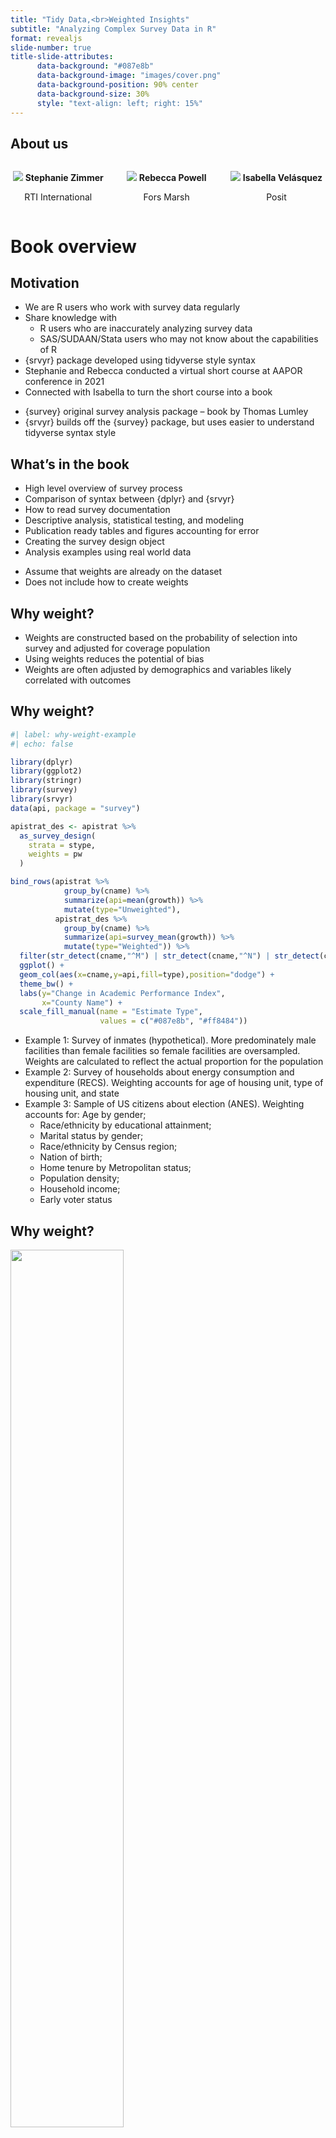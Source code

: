 ```yaml
---
title: "Tidy Data,<br>Weighted Insights"
subtitle: "Analyzing Complex Survey Data in R"
format: revealjs
slide-number: true
title-slide-attributes: 
      data-background: "#087e8b"
      data-background-image: "images/cover.png"
      data-background-position: 90% center
      data-background-size: 30%
      style: "text-align: left; right: 15%"
---
```


## About us

:::: {.columns style="text-align: center"}

::: {.column width="33%"}
![](images/StephanieZimmer_Headshot.jpeg)
<b>Stephanie Zimmer</b>

RTI International
:::

::: {.column width="33%"}
![](images/RebeccaPowell_Headshot.jpeg)
<b>Rebecca Powell</b>

Fors Marsh
:::

::: {.column width="34%"}
![](images/IsabellaVelasquez_Headshot.jpeg)
<b>Isabella Velásquez</b>

Posit
:::

::::

# Book overview {background-color='{{< brand color secondary >}}'}

## Motivation
- We are R users who work with survey data regularly
- Share knowledge with
  - R users who are inaccurately analyzing survey data
  - SAS/SUDAAN/Stata users who may not know about the capabilities of R
- {srvyr} package developed using tidyverse style syntax
- Stephanie and Rebecca conducted a virtual short course at AAPOR conference in 2021
- Connected with Isabella to turn the short course into a book

::: {.notes}
- {survey} original survey analysis package -- book by Thomas Lumley
- {srvyr} builds off the {survey} package, but uses easier to understand tidyverse syntax style
:::

## What's in the book
- High level overview of survey process
- Comparison of syntax between {dplyr} and {srvyr}
- How to read survey documentation
- Descriptive analysis, statistical testing, and modeling
- Publication ready tables and figures accounting for error
- Creating the survey design object
- Analysis examples using real world data

::: {.notes}
- Assume that weights are already on the dataset
- Does not include how to create weights
:::

## Why weight?

- Weights are constructed based on the probability of selection into survey and adjusted for coverage population
- Using weights reduces the potential of bias
- Weights are often adjusted by demographics and variables likely correlated with outcomes

## Why weight?

```r
#| label: why-weight-example
#| echo: false

library(dplyr)
library(ggplot2)
library(stringr)
library(survey)
library(srvyr)
data(api, package = "survey")

apistrat_des <- apistrat %>%
  as_survey_design(
    strata = stype,
    weights = pw
  )

bind_rows(apistrat %>% 
            group_by(cname) %>% 
            summarize(api=mean(growth)) %>% 
            mutate(type="Unweighted"),
          apistrat_des %>% 
            group_by(cname) %>% 
            summarize(api=survey_mean(growth)) %>% 
            mutate(type="Weighted")) %>% 
  filter(str_detect(cname,"^M") | str_detect(cname,"^N") | str_detect(cname,"^P") | cname=="Los Angeles") %>% 
  ggplot() + 
  geom_col(aes(x=cname,y=api,fill=type),position="dodge") +
  theme_bw() +
  labs(y="Change in Academic Performance Index",
       x="County Name") + 
  scale_fill_manual(name = "Estimate Type",
                    values = c("#087e8b", "#ff8484"))

```


::: {.notes}
- Example 1: Survey of inmates (hypothetical). More predominately male facilities than female facilities so female facilities are oversampled. Weights are calculated to reflect the actual proportion for the population
- Example 2: Survey of households about energy consumption and expenditure (RECS). Weighting accounts for age of housing unit, type of housing unit, and state
- Example 3: Sample of US citizens about election (ANES). Weighting accounts for:
Age by gender;
    - Race/ethnicity by educational attainment;
    - Marital status by gender;
    - Race/ethnicity by Census region;
    - Nation of birth;
    - Home tenure by Metropolitan status;
    - Population density;
    - Household income;
    - Early voter status
:::

## Why weight?

![](images/dewey-defeats-truman.jpg){fig-align="center" width=60%}

::: aside
[Truman Library Institute](https://www.trumanlibraryinstitute.org/dewey-defeats-truman/)
:::

::: notes
The 1936 Literary Digest Poll is a classic example of a flawed survey. They polled millions of people to predict the U.S. presidential election and forecasted a landslide victory for Alf Landon over Franklin D. Roosevelt. However, their survey sample was biased because it relied on telephone directories and automobile registration lists, which disproportionately included wealthier (and more Republican-leaning) voters. The result was a wildly inaccurate prediction.
:::

## Strata? PSU? Clusters? Replicate weights?

- The strata/PSU or replicate weights are used to accurately estimate standard errors and perform statistical tests (correct degrees of freedom)
- The packages we introduce take these as parameters and accurately calculate standard errors, confidence intervals, and p-values accounting for the covariance structure
- Only need to specify once - documentation will help you identify elements and sometimes provides SAS, SUDAAN, or even R syntax to get started


# Setup {background-color='{{< brand color secondary >}}'}

## R packages for survey analysis {.smaller}

- {survey} package first on CRAN in 2003
    - descriptive analysis
    - statistical testing
    - modeling
    - weighting
- {srvyr} package first on CRAN in 2016
    - "wrapper" for {survey} with {tidyverse}-style syntax
    - only descriptive analysis
- {gtsummary} package first on CRAN in 2016
    - creates publication-ready tables from survey data
    - currently cannot handle replicate weights

::: {.notes}
- R packages are a collection of functions
- This is not an exhaustive list of packages that work with survey data
- Several packages for imputation, more complex weighting, and more
- gtsummary won't be discussed today
:::

## Comparison with dplyr

- dplyr: summary functions called within `summarize()`

### dplyr

```r
#| label: dplyr-load
#| echo: false
library(dplyr)
library(gt)
```

```r
#| label: dplyr-towny-example
#| code-line-numbers: "|1|2|3,6|4,5|"
towny %>%
  group_by(status) %>%
  summarize(
    area_mean = mean(land_area_km2),
    area_median = median(land_area_km2)
  )
```

## Comparison with dplyr

- srvyr: `survey_*()` functions called with `summarize()`

### srvyr

```r
#| label: apistrat-set-up
#| echo: false

library(srvyr)
data(api, package = "survey")

apistrat_des <- apistrat %>%
  as_survey_design(
    strata = stype,
    weights = pw
  )
```

```r
#| label: srvyr-api-example
#| code-line-numbers: "|1|2|3,6|4,5|"
apistrat_des %>%
  group_by(stype) %>%
  summarize(
    api00_mean = survey_mean(api00),
    api00_med = survey_median(api00)
  )
```

::: {.notes}
- If you already use {tidyverse}/{dplyr}, the syntax {srvyr} will come easily
- Functions commonly used like group_by, filter, and summarize also used in srvyr
- Note that the survey estimates also generate standard deviations - can also add options to get CIs, deffs, and variances
:::

## Steps for descriptive analysis

1. Create a `tbl_svy` object (a survey object) using: `as_survey_design()` or `as_survey_rep()`

2. Subset data (if needed) using `filter()` (to create subpopulations)

3. Specify domains of analysis using `group_by()` 

4. Within `summarize()`, specify variables to calculate, including means, totals, proportions, quantiles, and more

::: {.notes}
- Survey object involves specifying weights, strata and/or clusters (PSUs) OR replicate weights
- Survey object can be used over and over for the same data and different analyses
- This is necessary for getting appropriate weighted estimates and standard errors. More public use files are providing this syntax
- Can also use `cascade()` instead of `summarize()` to get the total row
:::

## Steps for testing

1. Create a `tbl_svy` object (a survey object) using: `as_survey_design()` or `as_survey_rep()`

2. Subset data (if needed) using `filter()` (to create subpopulations)

3. Use `svyttest()` for comparisons of proportions and means, `svygofchisq()` for GOF test, or `svychisq()` for test of independence and test of homogeneity

::: {.notes}
- Only last step changes from descriptive analysis. 
:::


## Steps for modeling

1. Create a `tbl_svy` object (a survey object) using: `as_survey_design()` or `as_survey_rep()`

2. Subset data (if needed) using `filter()` (to create subpopulations)

3. Use `svyglm()` for linear models and logistic models, `svycoxph()` for Cox proportional-hazards, `svykm()` for Kaplan-Meier, `svyloglin()` for log-linear models, `svyolr()` for multinomial

::: {.notes}
- Only last step changes from descriptive analysis. Syntax mirrors glm, coxph, etc functions for non-survey data
:::

# Load packages and data {background-color='{{< brand color secondary >}}'}

## Load packages and data

```r
#| label: load-pack
# install.packages(c("survey", "srvyr", "gt"))
# pak::pak("tidy-survey-r/srvyrexploR")
library(survey)
library(srvyr)
library(gt)
library(srvyrexploR)

summary(recs_2020)
```

# Design object {background-color='{{< brand color secondary >}}'}

::: {.notes}
- After loading packages and data
- First step is to create design object
- Account for the sampling design or replicate weights
- Accurately calculate the estimates (using the correct underlying formulas)
- There are two functions for creating the design object depending on if using replicate weights or not
:::

## Syntax: common sampling designs

The `as_survey_design()` function is used for most common sampling designs, such as stratified or clustered designs.

```r
as_survey_design(
  .data,
  ids = NULL,
  probs = NULL,
  strata = NULL,
  variables = NULL,
  fpc = NULL,
  nest = FALSE,
  check_strata = !nest,
  weights = NULL,
  pps = FALSE,
  variance = c("HT", "YG"),
  ...
)
```

## Syntax: common sampling designs {auto-animate=true}

The `as_survey_design()` function is used for most common sampling designs, such as stratified or clustered designs.

```r
#| label: survey-des-hl-strata
#| eval: false
#| code-line-numbers: "5"
as_survey_design(
  .data,
  ids = NULL,
  probs = NULL,
  strata = NULL,
  variables = NULL,
  fpc = NULL,
  nest = FALSE,
  check_strata = !nest,
  weights = NULL,
  pps = FALSE,
  variance = c("HT", "YG"),
  ...
)
```

::: {.notes}
- For a stratified sample, use the `strata` argument to specify the variable with the strata information
:::

## Syntax: common sampling designs {auto-animate=true}

The `as_survey_design()` function is used for most common sampling designs, such as stratified or clustered designs.

```r
#| label: survey-des-hl-ids
#| eval: false
#| code-line-numbers: "3"
as_survey_design(
  .data,
  ids = NULL,
  probs = NULL,
  strata = NULL,
  variables = NULL,
  fpc = NULL,
  nest = FALSE,
  check_strata = !nest,
  weights = NULL,
  pps = FALSE,
  variance = c("HT", "YG"),
  ...
)
```

::: {.notes}
- For a clustered sample, use the `ids` argument to specify the variable(s) for Primary Sampling Units (PSUs) and Secondary Sampling Units (SSUs)
:::

## Syntax: common sampling designs {auto-animate=true}

The `as_survey_design()` function is used for most common sampling designs, such as stratified or clustered designs.

```r
#| label: survey-des-hl-fpc
#| eval: false
#| code-line-numbers: "7,8"
as_survey_design(
  .data,
  ids = NULL,
  probs = NULL,
  strata = NULL,
  variables = NULL,
  fpc = NULL,
  nest = FALSE,
  check_strata = !nest,
  weights = NULL,
  pps = FALSE,
  variance = c("HT", "YG"),
  ...
)
```

::: {.notes}
- Can also specify the fpc variable and if cluster IDs are nested within strata
:::

## Syntax: common sampling designs {auto-animate=true}

The `as_survey_design()` function is used for most common sampling designs, such as stratified or clustered designs.

```r
#| label: survey-des-hl-weights
#| eval: false
#| code-line-numbers: "10"
as_survey_design(
  .data,
  ids = NULL,
  probs = NULL,
  strata = NULL,
  variables = NULL,
  fpc = NULL,
  nest = FALSE,
  check_strata = !nest,
  weights = NULL,
  pps = FALSE,
  variance = c("HT", "YG"),
  ...
)
```

::: {.notes}
- The `weights` argument is for the main analytic weight that should be used
:::

## Syntax: replicate weights

For studies with replicate weights, create the survey object using the `as_survey_rep()` function. 

```r
as_survey_rep(
  .data,
  variables = NULL,
  weights = NULL,
  repweights = NULL,
  type = c("BRR", "Fay", "JK1", "JKn", "bootstrap", 
           "successive-difference", "ACS", "other"),
  combined_weights = TRUE,
  rho = NULL,
  bootstrap_average = NULL,
  scale = NULL,
  rscales = NULL,
  fpc = NULL,
  fpctype = c("fraction", "correction"),
  mse = getOption("survey.replicates.mse"),
  degf = NULL,
  ...
)
```

## Syntax: replicate weights {auto-animate=true}

For studies with replicate weights, create the survey object using the `as_survey_rep()` function. 

```r
#| label: survey-rep-hl-weights
#| eval: false
#| code-line-numbers: "4"
as_survey_rep(
  .data,
  variables = NULL,
  weights = NULL,
  repweights = NULL,
  type = c("BRR", "Fay", "JK1", "JKn", "bootstrap", 
           "successive-difference", "ACS","other"),
  combined_weights = TRUE,
  rho = NULL,
  bootstrap_average = NULL,
  scale = NULL,
  rscales = NULL,
  fpc = NULL,
  fpctype = c("fraction", "correction"),
  mse = getOption("survey.replicates.mse"),
  degf = NULL,
  ...
)
```

::: {.notes}
- As with the first function, there is a `weights` argument for the main analytic weight
:::

## Syntax: replicate weights {auto-animate=true}

For studies with replicate weights, create the survey object using the `as_survey_rep()` function. 

```r
#| label: survey-rep-hl-repweights
#| eval: false
#| code-line-numbers: "5"
as_survey_rep(
  .data,
  variables = NULL,
  weights = NULL,
  repweights = NULL,
  type = c("BRR", "Fay", "JK1", "JKn", "bootstrap", 
           "successive-difference", "ACS", "other"),
  combined_weights = TRUE,
  rho = NULL,
  bootstrap_average = NULL,
  scale = NULL,
  rscales = NULL,
  fpc = NULL,
  fpctype = c("fraction", "correction"),
  mse = getOption("survey.replicates.mse"),
  degf = NULL,
  ...
)
```

::: {.notes}
- Also has the `repweights` argument to indicate the variables that hold the replicate weights
:::

## Syntax: replicate weights {auto-animate=true}

For studies with replicate weights, create the survey object using the `as_survey_rep()` function. 

```r
#| label: survey-rep-hl-type
#| eval: false
#| code-line-numbers: "6,7"
as_survey_rep(
  .data,
  variables = NULL,
  weights = NULL,
  repweights = NULL,
  type = c("BRR", "Fay", "JK1", "JKn", "bootstrap", 
           "successive-difference", "ACS", "other"),
  combined_weights = TRUE,
  rho = NULL,
  bootstrap_average = NULL,
  scale = NULL,
  rscales = NULL,
  fpc = NULL,
  fpctype = c("fraction", "correction"),
  mse = getOption("survey.replicates.mse"),
  degf = NULL,
  ...
)
```

::: {.notes}
- Need to include the type of replicate weights: Balanced Repeated Replicates (BRR), Fay, Jackknife (JK), etc.
:::

## Syntax: replicate weights {auto-animate=true}

For studies with replicate weights, create the survey object using the `as_survey_rep()` function. 

```r
#| label: survey-rep-hl-params
#| eval: false
#| code-line-numbers: "9,11,12,15"
as_survey_rep(
  .data,
  variables = NULL,
  weights = NULL,
  repweights = NULL,
  type = c("BRR", "Fay", "JK1", "JKn", "bootstrap", 
           "successive-difference", "ACS", "other"),
  combined_weights = TRUE,
  rho = NULL,
  bootstrap_average = NULL,
  scale = NULL,
  rscales = NULL,
  fpc = NULL,
  fpctype = c("fraction", "correction"),
  mse = getOption("survey.replicates.mse"),
  degf = NULL,
  ...
)
```

::: {.notes}
- Have separate arguments for the various parameters for the replicate weights: rho, scale, etc.
:::

## Implementation

```r
#| label: create-design-object
recs_des <- recs_2020 %>%
  as_survey_rep(
    weights = NWEIGHT, # <1>
    repweights = NWEIGHT1:NWEIGHT60, # <2>
    type = "JK1",
    scale = 59 / 60,
    mse = TRUE
  )
```

1. Main analytic weight in `NWEIGHT` variable
2. Jackknife weights in `NWEIGHT1`-`NWEIGHT60` variables

::: {.notes}
- The RECS data has jackknife replicate weights, so using the second function (`as_survey_rep()`)
- Using the documention for RECS, learn the variable names for the weights, the type, and the scale
:::

## Results

```r
#| label: view-design-object
recs_des
```

# Calculate means {background-color='{{< brand color secondary >}}'}

## Syntax

The `survey_mean()` calculates means while taking into account the survey design elements.

```r
survey_mean(
  x, # <1>
  na.rm = FALSE, # <2>
  vartype = c("se", "ci", "var", "cv"), # <3>
  level = 0.95, # <4>
  proportion = FALSE,
  prop_method = c("logit", "likelihood", "asin", "beta", "mean"), # <5>
  deff = FALSE, # <6>
  df = NULL # <7>
)
```

## Implementation

Calculate the estimated average cost of electricity (`DOLLAREL`) in the United States:

```r
#| eval: false
#| label: calc-mean-nohl
recs_des %>%
  summarize(elec_bill = survey_mean(DOLLAREL, 
                                    vartype = c("se", "ci"))) 
```

## Implementation {auto-animate=true}

Calculate the estimated average cost of electricity (`DOLLAREL`) in the United States:

```r
#| eval: false
#| label: calc-mean-hl-des
#| code-line-numbers: "1"
recs_des %>%
  summarize(elec_bill = survey_mean(DOLLAREL,
                                    vartype = c("se", "ci")))
```

- Use the survey design object, not raw data

## Implementation {auto-animate=true}

Calculate the estimated average cost of electricity (`DOLLAREL`) in the United States:

```r
#| eval: false
#| label: calc-mean-hl-summary
#| code-line-numbers: '2'
recs_des %>%
  summarize(elec_bill = survey_mean(DOLLAREL,
                                    vartype = c("se", "ci")))
```

- Use the survey design object, not raw data
- Call `survey_mean()` *within* `summarize()` function

## Implementation {auto-animate=true}

Calculate the estimated average cost of electricity (`DOLLAREL`) in the United States:

```r
#| eval: false
#| label: calc-mean-hl-vartype
#| code-line-numbers: '3'
recs_des %>%
  summarize(elec_bill = survey_mean(DOLLAREL,
                                    vartype = c("se", "ci")))
```

- Use the survey design object, not raw data
- Call `survey_mean()` *within* `summarize()` function
- Specify the type of variance output, here we output the standard error and confidence interval

## Results {auto-animate=true}

Calculate the estimated average cost of electricity (`DOLLAREL`) in the United States:

```r
#| label: calc-mean
recs_des %>%
  summarize(elec_bill = survey_mean(DOLLAREL,
                                    vartype = c("se", "ci")))
```

::: {.notes}
- Estimated average cost of electricity is in the first column
- Standard error is in the second column
- Confidence interval is in the third and fourth columns (lower bound, upper bound)
- This is the standard R output, we will show later on how to make these into prettier tables
:::

## Calculate means with groups

Calculate the estimated average cost of electricity in the U.S. (`DOLLAREL`) **by each region** (`Region`) by including a `group_by()` function with the variable of interest *before* the `summarize()` function:

```r
#| label: calc-mean-with-groups-nohl
#| eval: false
recs_des %>%
  group_by(Region) %>%
  summarize(elec_bill = survey_mean(DOLLAREL,
                                    vartype = c("se", "ci")))
```

## Calculate means with groups {auto-animate=true}

Calculate the estimated average cost of electricity in the U.S. (`DOLLAREL`) **by each region** (`Region`) by including a `group_by()` function with the variable of interest *before* the `summarize()` function:

```r
#| label: calc-mean-with-groups-hl-group
#| eval: false
#| code-line-numbers: '2'
recs_des %>%
  group_by(Region) %>%
  summarize(elec_bill = survey_mean(DOLLAREL,
                                    vartype = c("se", "ci")))
```

::: {.notes}
- When working with subgroups, need to subset (`filter()`) or define groups (`group_by()`) before calculating the estimates
- Here we are interested in cost of electrictiy for each of the U.S. Census Regions
:::

## Calculate means with groups {auto-animate=true}

Calculate the estimated average cost of electricity in the U.S. (`DOLLAREL`) **by each region** (`Region`) by including a `group_by()` function with the variable of interest *before* the `summarize()` function:

```r
#| label: calc-mean-with-groups
recs_des %>%
  group_by(Region) %>%
  summarize(elec_bill = survey_mean(DOLLAREL,
                                    vartype = c("se", "ci")))
```

::: {.notes}
- Output has a row for each region
:::

# Conduct t-tests {background-color='{{< brand color secondary >}}'}

## Syntax

Use the `svyttest()` function to compare two proportions or means.

Syntax:

```r
svyttest(formula,
         design,
         ...)
```

::: {.notes}
- Similar to `t.test()` function in base R with the formula and the data arguments
:::

## Implementation: one-sample t-test {auto-animate=true}

Stephanie usually sets her home to 68&deg;F at night during the summer. Is this different from the average household in the U.S.?

## Implementation: one-sample t-test {auto-animate=true}

Stephanie usually sets her home to 68&deg;F at night during the summer. Is this different from the average household in the U.S.?

First, look at the estimated average nighttime temperature U.S. households set their homes to during the summer (`SummerTempNight`).

```r
#| label: calc-mean-2
recs_des %>%
  summarize(mu = survey_mean(SummerTempNight, na.rm = TRUE))
```

::: {.notes}
- Note if you don't specify a variance type, the default is to output the standard error
:::

## Implementation: one-sample t-test 

Test if the average U.S. household sets its temperature at a value different from 68&deg;F using `svyttest()`:

``` r
#| eval: false
#| label: calc-t-test-nohl
recs_des %>%
  svyttest(
    formula = SummerTempNight - 68 ~ 0, 
    design = ., 
    na.rm = TRUE
  )
```

## Implementation: one-sample t-test {auto-animate=true}

Test if the average U.S. household sets its temperature at a value different from 68&deg;F using `svyttest()`:

``` r
#| eval: false
#| label: calc-t-test-hl-formula
#| code-line-numbers: '3'
recs_des %>%
  svyttest(
    formula = SummerTempNight - 68 ~ 0, 
    design = ., 
    na.rm = TRUE
  )
```

- Formula to test if the true mean of `SummerTempNight` variable minus 68&deg;F is equal to 0

## Implementation: one-sample t-test {auto-animate=true}

Test if the average U.S. household sets its temperature at a value different from 68&deg;F using `svyttest()`:

``` r
#| eval: false
#| label: calc-t-test-hl-des
#| code-line-numbers: '4'
recs_des %>%
  svyttest(
    formula = SummerTempNight - 68 ~ 0, 
    design = ., 
    na.rm = TRUE
  )
```
- Formula to test if the true mean of `SummerTempNight` variable minus 68&deg;F is equal to 0
- Dot notation `.` that passes the `recs_des` object into the `design` argument

## Results: one-sample t-test {auto-animate=true}

Test if the average U.S. household sets its temperature at a value different from 68&deg;F using `svyttest()`:

```r
#| label: calc-t-test
recs_des %>%
  svyttest(
    formula = SummerTempNight - 68 ~ 0,
    design = .,
    na.rm = TRUE
  )
```

::: {.notes}
- Sample estimate mean is the difference between the U.S. average and Stephanie's house
- Result: Stephanie keeps her house cold in the summer!
:::

## Implementation: two-sample t-test 

On average, is there a significant different electric bill for households with and without air-conditioning?

## Implementation: two-sample t-test {auto-animate=true}

On average, is there a significant different electric bill for households with and without air-conditioning?

First, look at the estimated average for households with and without air-condition.

```r
#| label: ac-bill-summary
recs_des %>%
  group_by(ACUsed) %>%
  summarize(mean = survey_mean(DOLLAREL, na.rm = TRUE))
```

::: {.notes}
- Add in the group_by here to see the means for each group
:::

## Implementation: two-sample t-test

Test if the electricity expenditure is significantly different for homes with and without air-conditioning:


```r
#| eval: false
#| label: ac-bill-test-nohl
recs_des %>%
  svyttest(
    formula = DOLLAREL ~ ACUsed,
    design = ., 
    na.rm = TRUE
  )
```

## Implementation: two-sample t-test {auto-animate=true}

Test if the electricity expenditure is significantly different for homes with and without air-conditioning:


```r
#| eval: false
#| label: ac-bill-test-hl-form
#| code-line-numbers: '3'
recs_des %>%
  svyttest(
    formula = DOLLAREL ~ ACUsed,
    design = ., 
    na.rm = TRUE
  )
```

- Formula with electricity expenditure on the left and air-conditioning usage on the right

## Results: two-sample t-test {auto-animate=true}

Test if the electricity expenditure is significantly different for homes with and without air-conditioning:

```r
#| label: ac-bill-test
recs_des %>%
  svyttest(
    formula = DOLLAREL ~ ACUsed,
    design = ., 
    na.rm = TRUE
  )
```

::: {.notes}
- Household with AC have higher electrical bill
:::


# Create tables {background-color='{{< brand color secondary >}}'}

## Syntax

With the {gt} package, supply the input data table to `gt()` and add options to modify and format your table.

```r
data %>%
  gt() %>%
  ... add options here...
```

## Implementation

Create a table for estimated average household electricity bill by region:

```r
#| label: table-default
recs_tab <- recs_des %>%
  group_by(Region) %>%
  summarize(elec_bill = survey_mean(DOLLAREL,
                                    vartype = "ci"))

recs_tab
```

## Implementation {auto-animate=true}

Pipe (`%>%`) your data frame (`recs_tab`) into the `gt()` function:

```r
#| label: table-gt-1
recs_tab %>%
  gt()
```

## Implementation {auto-animate=true}

Continue adding to your table, for example, designating `Region` as a "stub":

```r
#| label: table-gt-2
recs_tab %>%
  gt(rowname_col = "Region")
```

## Implementation {auto-animate=true}

Add labels to columns:

```r
#| label: table-gt-3
recs_tab %>%
  gt(rowname_col = "Region") %>%
  cols_label(
    elec_bill = "Average",
    elec_bill_low = "Lower",
    elec_bill_upp = "Upper"
  )
```

## Implementation {auto-animate=true}

Add a spanner to break up the labels:

```r
#| label: table-gt-4
recs_tab %>%
  gt(rowname_col = "Region") %>%
  cols_label(
    elec_bill = "Average",
    elec_bill_low = "Lower",
    elec_bill_upp = "Upper"
  ) %>%
  tab_spanner(
    label = "Cost of electricity in the U.S. by region",
    columns = c(elec_bill, elec_bill_low, elec_bill_upp))
```

## Implementation {auto-animate=true}

Format numbers using the `fmt_*()` functions:

```r
#| label: table-gt-5
recs_tab %>%
  gt(rowname_col = "Region") %>%
  cols_label(
    elec_bill = "Average",
    elec_bill_low = "Lower",
    elec_bill_upp = "Upper"
  ) %>%
  tab_spanner(
    label = "Cost of electricity in the U.S. by region",
    columns = c(elec_bill, elec_bill_low, elec_bill_upp)) %>%
  fmt_currency()
```

# Wrap-up {background-color='{{< brand color secondary >}}'}

## References {.smaller}

- Freedman Ellis, Greg, and Ben Schneider. 2024. *srvyr: ’dplyr’-Like Syntax for Summary Statistics of Survey Data*. <http://gdfe.co/srvyr/>.
- Lumley, Thomas. 2010. *Complex Surveys: A Guide to Analysis Using R*. John Wiley & Sons. <https://r-survey.r-forge.r-project.org/survey/>.
- Zimmer, S. A., Powell, R. J., & Velásquez, I. C. (2024). *Exploring Complex Survey Data Analysis Using R: A Tidy Introduction with {srvyr} and {survey}*. Chapman & Hall: CRC Press. <https://tidy-survey-r.github.io/tidy-survey-book/>

## Where to find our book

Print copies:

- [Routledge](https://www.routledge.com/Exploring-Complex-Survey-Data-Analysis-Using-R-A-Tidy-Introduction-with-srvyr-and-survey/Zimmer-Powell-Velasquez/p/book/9781032302867)
- [Your local bookstore](https://bookshop.org/p/books/exploring-complex-survey-data-analysis-using-r-a-tidy-introduction-with-srvyr-and-survey-rebecca-powell/21474544?ean=9781032302867)
- [Amazon](https://www.amazon.com/Exploring-Complex-Survey-Analysis-Using/dp/1032302860)

Online version:

- <https://tidy-survey-r.github.io/tidy-survey-book/>

## Q & A {.center background-image="images/header.png" fig-alt="Imaginative drawing of a map with barplots in the fields, pie graphs as hay bales, error bars on sky scrapers"} 

```css
#| echo: false
.center h2 {
  text-align: center;
}
```

::: {.notes}
- Contact info will be shared in the chat
:::